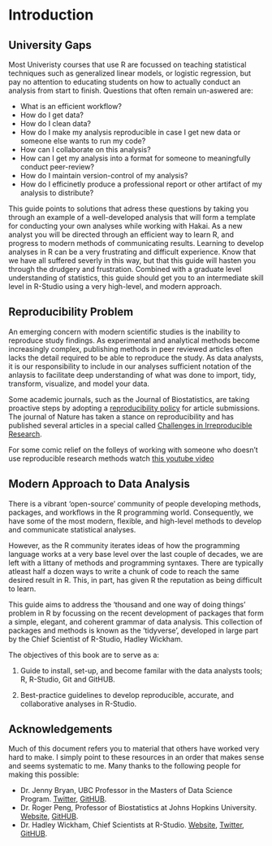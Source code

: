 # Introduction

## University Gaps

Most Univeristy courses that use R are focussed on teaching statistical techniques such as generalized linear models, or logistic regression, but pay no attention to educating students on how to actually conduct an analysis from start to finish. Questions that often remain un-aswered are:

* What is an efficient workflow? 
* How do I get data? 
* How do I clean data? 
* How do I make my analysis reproducible in case I get new data or someone else wants to run my code? 
* How can I collaborate on this analysis? 
* How can I get my analysis into a format for someone to meaningfully conduct peer-review? 
* How do I maintain version-control of my analysis? 
* How do I efficinetly produce a professional report or other artifact of my analysis to distribute?

This guide points to solutions that adress these questions by taking you through an example of a well-developed analysis that will form a template for conducting your own analyses while working with Hakai. As a new analyst you will be directed through an efficient way to learn R, and progress to modern methods of communicating results. Learning to develop analyses in R can be a very frustrating and difficult experience. Know that we have all suffered severly in this way, but that this guide will hasten you through the drudgery and frustration.
Combined with a graduate level understanding of statistics, this guide should get you to an intermediate skill level in R-Studio using a very high-level, and modern approach. 

## Reproducibility Problem

An emerging concern with modern scientific studies is the inability to reproduce study findings. As experimental and analytical methods become increasingly complex, publishing methods in peer reviewed articles often lacks the detail required to be able to reproduce the study. As data analysts, it is our responsibility to include in our analyses sufficient notation of the anlaysis to facilitate deep understanding of what was done to import, tidy, transform, visualize, and model your data. 

Some academic journals, such as the Journal of Biostatistics, are taking proactive steps by adopting a [reproducibility policy](https://academic.oup.com/biostatistics/article/10/3/405/293660/Reproducible-research-and-Biostatistics#3746779) for article submissions. The journal of Nature has taken a stance on reproducibility and has published several articles in a special called [Challenges in Irreproducible Research](https://www.nature.com/news/reproducibility-1.17552).

For some comic relief on the folleys of working with someone who doesn't use reproducible research methods watch [this youtube video](https://www.youtube.com/watch?v=N2zK3sAtr-4&feature=youtu.be)

## Modern Approach to Data Analysis

There is a vibrant 'open-source' community of people developing methods, packages, and workflows in the R programming world. Consequently, we have some of the most modern, flexible, and high-level methods to develop and communicate statistical analyses. 

However, as the R community iterates ideas of how the programming language works at a very base level over the last couple of decades, we are left with a littany of methods and programming syntaxes. There are typically atleast half a dozen ways to write a chunk of code to reach the same desired result in R. This, in part, has given R the reputation as being difficult to learn.

This guide aims to address the 'thousand and one way of doing things' problem in R by focussing on the recent development of packages that form a simple, elegant, and coherent grammar of data analysis. This collection of packages and methods is known as the 'tidyverse', developed in large part by the Chief Scientist of R-Studio, Hadley Wickham.

The objectives of this book are to serve as a:

1) Guide to install, set-up, and become familar with the data analysts tools; R, R-Studio, Git and GitHUB.

2) Best-practice guidelines to develop reproducible, accurate, and collaborative analyses in R-Studio.

## Acknowledgements
Much of this document refers you to material that others have worked very hard to make. I simply point to these resources in an order that makes sense and seems systematic to me. Many thanks to the following people for making this possible:

* Dr. Jenny Bryan, UBC Professor in the Masters of Data Science Program. [Twitter](https://twitter.com/JennyBryan), [GitHUB](https://github.com/jennybc).
* Dr. Roger Peng, Professor of Biostatistics at Johns Hopkins University. [Website](http://www.biostat.jhsph.edu/~rpeng/), [GitHUB](https://github.com/rdpeng).
* Dr. Hadley Wickham, Chief Scientists at R-Studio. [Website](http://hadley.nz/), [Twitter](https://twitter.com/hadleywickham), [GitHUB](https://github.com/hadley).
